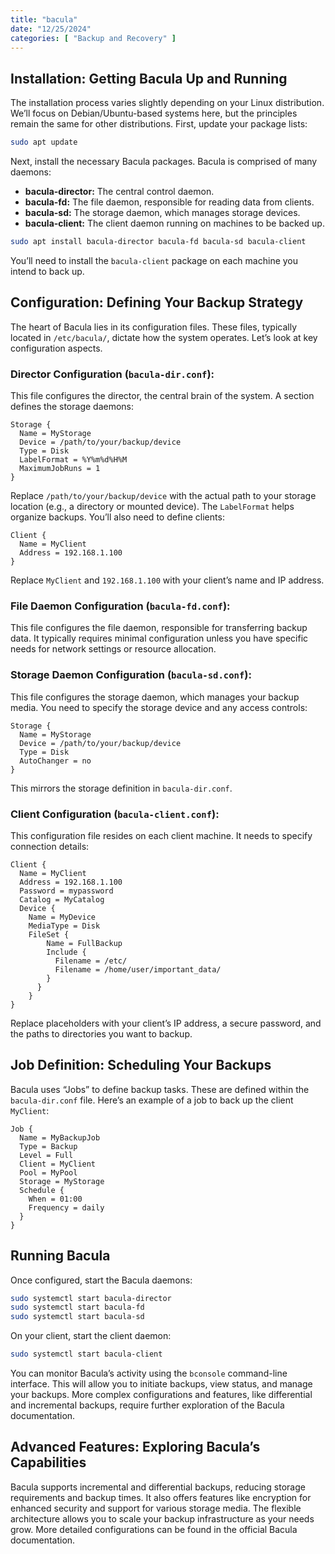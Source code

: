 ```yaml
---
title: "bacula"
date: "12/25/2024"
categories: [ "Backup and Recovery" ]
---
```

## Installation: Getting Bacula Up and Running

The installation process varies slightly depending on your Linux distribution.  We'll focus on Debian/Ubuntu-based systems here, but the principles remain the same for other distributions.  First, update your package lists:

```bash
sudo apt update
```

Next, install the necessary Bacula packages.  Bacula is comprised of many daemons:

* **bacula-director:** The central control daemon.
* **bacula-fd:** The file daemon, responsible for reading data from clients.
* **bacula-sd:** The storage daemon, which manages storage devices.
* **bacula-client:**  The client daemon running on machines to be backed up.

```bash
sudo apt install bacula-director bacula-fd bacula-sd bacula-client
```

You'll need to install the `bacula-client` package on each machine you intend to back up.


## Configuration: Defining Your Backup Strategy

The heart of Bacula lies in its configuration files.  These files, typically located in `/etc/bacula/`, dictate how the system operates.  Let's look at key configuration aspects.

### Director Configuration (`bacula-dir.conf`):

This file configures the director, the central brain of the system. A section defines the storage daemons:

```
Storage {
  Name = MyStorage
  Device = /path/to/your/backup/device
  Type = Disk
  LabelFormat = %Y%m%d%H%M
  MaximumJobRuns = 1
}
```

Replace `/path/to/your/backup/device` with the actual path to your storage location (e.g., a directory or mounted device).  The `LabelFormat` helps organize backups.  You'll also need to define clients:

```
Client {
  Name = MyClient
  Address = 192.168.1.100
}
```

Replace `MyClient` and `192.168.1.100` with your client's name and IP address.


### File Daemon Configuration (`bacula-fd.conf`):

This file configures the file daemon, responsible for transferring backup data.  It typically requires minimal configuration unless you have specific needs for network settings or resource allocation.

### Storage Daemon Configuration (`bacula-sd.conf`):

This file configures the storage daemon, which manages your backup media.  You need to specify the storage device and any access controls:

```
Storage {
  Name = MyStorage
  Device = /path/to/your/backup/device
  Type = Disk
  AutoChanger = no
}
```

This mirrors the storage definition in `bacula-dir.conf`.


### Client Configuration (`bacula-client.conf`):

This configuration file resides on each client machine.  It needs to specify connection details:


```
Client {
  Name = MyClient
  Address = 192.168.1.100
  Password = mypassword
  Catalog = MyCatalog
  Device {
    Name = MyDevice
    MediaType = Disk
    FileSet {
        Name = FullBackup
        Include {
          Filename = /etc/
          Filename = /home/user/important_data/
        }
      }
    }
}
```

Replace placeholders with your client's IP address, a secure password, and the paths to directories you want to backup.


## Job Definition: Scheduling Your Backups

Bacula uses "Jobs" to define backup tasks. These are defined within the `bacula-dir.conf` file. Here’s an example of a job to back up the client `MyClient`:


```
Job {
  Name = MyBackupJob
  Type = Backup
  Level = Full
  Client = MyClient
  Pool = MyPool
  Storage = MyStorage
  Schedule {
    When = 01:00
    Frequency = daily
  }
}
```


## Running Bacula

Once configured, start the Bacula daemons:

```bash
sudo systemctl start bacula-director
sudo systemctl start bacula-fd
sudo systemctl start bacula-sd
```

On your client, start the client daemon:

```bash
sudo systemctl start bacula-client
```

You can monitor Bacula's activity using the `bconsole` command-line interface.  This will allow you to initiate backups, view status, and manage your backups.  More complex configurations and features, like differential and incremental backups, require further exploration of the Bacula documentation.


##  Advanced Features: Exploring Bacula's Capabilities


Bacula supports incremental and differential backups, reducing storage requirements and backup times. It also offers features like encryption for enhanced security and support for various storage media. The flexible architecture allows you to scale your backup infrastructure as your needs grow. More detailed configurations can be found in the official Bacula documentation.

